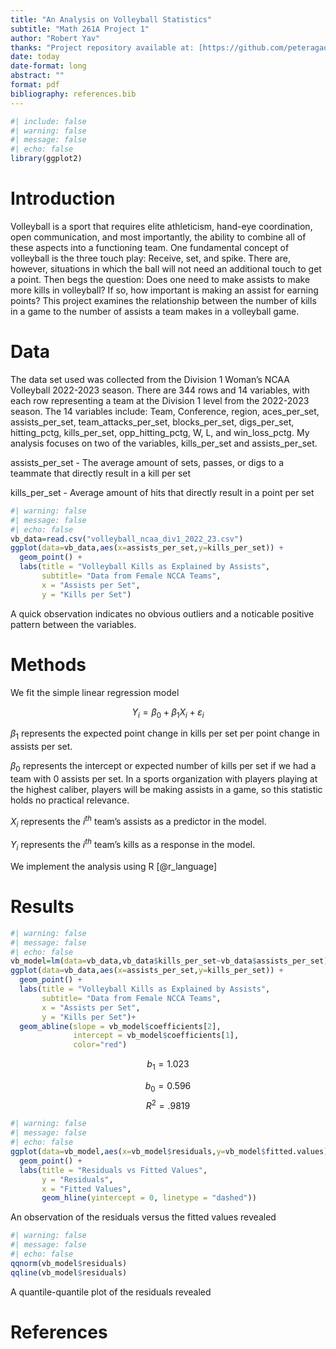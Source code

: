 ```yaml
---
title: "An Analysis on Volleyball Statistics"
subtitle: "Math 261A Project 1"
author: "Robert Yav"
thanks: "Project repository available at: [https://github.com/peteragao/MATH261A-project-template](https://github.com/peteragao/MATH261A-project-template)."
date: today
date-format: long
abstract: ""
format: pdf
bibliography: references.bib
---
```


```r
#| include: false
#| warning: false
#| message: false
#| echo: false
library(ggplot2)
```

# Introduction

Volleyball is a sport that requires elite athleticism, hand-eye coordination, open communication, and most importantly, the ability to combine all of these aspects into a functioning team. One fundamental concept of volleyball is the three touch play: Receive, set, and spike. There are, however, situations in which the ball will not need an additional touch to get a point. Then begs the question: Does one need to make assists to make more kills in volleyball? If so, how important is making an assist for earning points? This project examines the relationship between the number of kills in a game to the number of assists a team makes in a volleyball game.

# Data

The data set used was collected from the Division 1 Woman's NCAA Volleyball 2022-2023 season. There are 344 rows and 14 variables, with each row representing a team at the Division 1 level from the 2022-2023 season. The 14 variables include: Team, Conference, region, aces_per_set, assists_per_set, team_attacks_per_set, blocks_per_set, digs_per_set, hitting_pctg, kills_per_set, opp_hitting_pctg, W, L, and win_loss_pctg. My analysis focuses on two of the variables, kills_per_set and assists_per_set.

assists_per_set - The average amount of sets, passes, or digs to a teammate that directly result in a kill per set

kills_per_set - Average amount of hits that directly result in a point per set

```r
#| warning: false
#| message: false
#| echo: false
vb_data=read.csv("volleyball_ncaa_div1_2022_23.csv")
ggplot(data=vb_data,aes(x=assists_per_set,y=kills_per_set)) +
  geom_point() +
  labs(title = "Volleyball Kills as Explained by Assists",
       subtitle= "Data from Female NCCA Teams",
       x = "Assists per Set",
       y = "Kills per Set")
```

A quick observation indicates no obvious outliers and a noticable positive
pattern between the variables.

# Methods
We fit the simple linear regression model

$$Y_i = \beta_0 +\beta_1 X_i + \varepsilon_i$$

  $\beta_1$ represents the expected point change in kills per set per point change in assists
  per set.
  
  $\beta_0$ represents the intercept or expected number of kills per set if we had a team with 0      assists per set. In a sports organization with players playing at the highest caliber, players     will be making assists in a game, so this statistic holds no practical relevance.
  
  $X_i$ represents the $i^{th}$ team's assists as a predictor in the model.
  
  $Y_i$ represents the $i^{th}$ team's kills as a response in the model.
  
  We implement the analysis using R [@r_language]



# Results
```r
#| warning: false
#| message: false
#| echo: false
vb_model=lm(data=vb_data,vb_data$kills_per_set~vb_data$assists_per_set)
ggplot(data=vb_data,aes(x=assists_per_set,y=kills_per_set)) +
  geom_point() +
  labs(title = "Volleyball Kills as Explained by Assists",
       subtitle= "Data from Female NCCA Teams",
       x = "Assists per Set",
       y = "Kills per Set")+
  geom_abline(slope = vb_model$coefficients[2], 
              intercept = vb_model$coefficients[1],
              color="red")
```
$$b_1 = 1.023$$


$$b_0 = 0.596$$
$$R^2 = .9819$$

```r
#| warning: false
#| message: false
#| echo: false
ggplot(data=vb_model,aes(x=vb_model$residuals,y=vb_model$fitted.values)) +
  geom_point() +
  labs(title = "Residuals vs Fitted Values",
       y = "Residuals",
       x = "Fitted Values",
       geom_hline(yintercept = 0, linetype = "dashed"))

```
An observation of the residuals versus the fitted values revealed

```r
#| warning: false
#| message: false
#| echo: false
qqnorm(vb_model$residuals)
qqline(vb_model$residuals)
```

A quantile-quantile plot of the residuals revealed





# References
